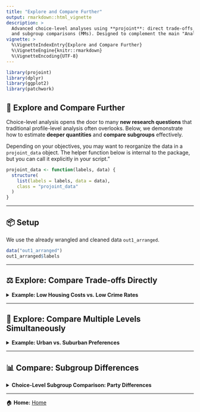 ```yaml
---
title: "Explore and Compare Further"
output: rmarkdown::html_vignette
description: >
  Advanced choice-level analyses using **projoint**: direct trade-offs, level collapsing,
  and subgroup comparisons (MMs). Designed to complement the main "Analyze and Visualize Important QOIs" vignette.
vignette: >
  %\VignetteIndexEntry{Explore and Compare Further}
  %\VignetteEngine{knitr::rmarkdown}
  %\VignetteEncoding{UTF-8}
---
```


```r
library(projoint)
library(dplyr)
library(ggplot2)
library(patchwork)
```

## 🌟 Explore and Compare Further

Choice-level analysis opens the door to many **new research questions** that traditional profile-level analysis often overlooks. Below, we demonstrate how to estimate **deeper quantities** and **compare subgroups** effectively.

Depending on your objectives, you may want to reorganize the data in a `projoint_data` object. The helper function below is internal to the package, but you can call it explicitly in your script.”
```r
projoint_data <- function(labels, data) {
  structure(
    list(labels = labels, data = data),
    class = "projoint_data"
  )
}
```

---

## 📦 Setup

We use the already wrangled and cleaned data `out1_arranged`.

```r
data("out1_arranged")
out1_arranged$labels
```

---

## ⚖️ Explore: Compare Trade-offs Directly

<details><summary><b>Example: Low Housing Costs vs. Low Crime Rates</b></summary>

**Goal.** Compare choices between two *joint* profiles:

- **Low housing cost** but **high violent‑crime rate**, versus
- **High housing cost** but **low violent‑crime rate**.

```r
# 1) Data: keep only the two joint profiles of interest
data("out1_arranged")
d1 <- out1_arranged$data
d2 <- d1 |> 
  mutate(y1 = case_when(
    # Low housing cost, high crime
    att1 == "att1:level1" & att6 == "att6:level2" ~ 1,
    TRUE ~ 0
  ),
  y0 = case_when(
    # High housing cost, low crime
    att1 == "att1:level3" & att6 == "att6:level1" ~ 1,
    TRUE ~ 0
  )) |> 
  filter(y1 == 1 | y0 == 1)

# 2) Labels: rename only the two att1 levels to reflect the joint trade-offs
labels1 <- out1_arranged$labels
labels2 <- labels1 |> 
  mutate(level = case_when(level_id == "att1:level1" ~ "Housing Cost (Low)\nCrime Rate(High)", 
                           level_id == "att1:level3" ~ "Housing Cost (High)\nCrime Rate(Low)", 
                           TRUE ~ level_id))
```


**(Optional) Sanity checks**
```r
d1 |> count(att1, att6)
d2 |> count(att1, att6) # only the two joint profiles remain
labels1 |> filter(attribute_id == "att1")
labels2 |> filter(attribute_id == "att1" & level_id %in% c("att1:level1", "att1:level3"))
```

**Recreate a `projoint_data` object, set the QOI, and plot.**
```r
# 3) Build a new projoint_data object
pj_data_wrangled <- projoint_data("labels" = labels2, 
                                  "data" = d2)

# 4) Quantity of interest: Low vs High housing cost under the specified crime conditions (choice-level MM)
qoi <- set_qoi(
  .att_choose = "att1", 
  .lev_choose = "level1", # Low housing cost (with high crime in this subset)
  .att_notchoose = "att1", 
  .lev_notchoose = "level3" # High housing cost (with low crime in this subset)
)

# 5) Estimate and plot (horizontal layout)
out <- projoint(pj_data_wrangled, qoi)
plot(out)
```

</details>

---

## 🧩 Explore: Compare Multiple Levels Simultaneously

<details><summary><b>Example: Urban vs. Suburban Preferences</b></summary>

**Goal.** Collapse `att7` into two buckets—City (levels 1–2) vs. Suburban (levels 5–6)—then re‑estimate and plot.

```r
# 1) Data: collapse levels for att7
d1 <- out1_arranged$data
d2 <- d1 |>
  mutate(
    att7 = case_when(
      att7 %in% c("att7:level1", "att7:level2") ~ "att7:level7",  # City
      att7 %in% c("att7:level5", "att7:level6") ~ "att7:level8",  # Suburban
      TRUE ~ att7
    )
  )

# 2) Labels: create matching level IDs and readable names
labels1 <- out1_arranged$labels
labels2 <- labels1 |>
  mutate(
    level_id = case_when(
      level_id %in% c("att7:level1", "att7:level2") ~ "att7:level7",
      level_id %in% c("att7:level5", "att7:level6") ~ "att7:level8",
      TRUE ~ level_id
    ),
    level = case_when(
      level_id == "att7:level7" ~ "City",
      level_id == "att7:level8" ~ "Suburban",
      TRUE ~ level
    )
  ) |>
  distinct()
```


**(Optional) Sanity checks**
```r
d1 |> count(att7)
d2 |> count(att7)
labels1 |> filter(attribute_id == "att7")
labels2 |> filter(attribute_id == "att7")
```

**Recreate a `projoint_data` object, set the QOI, and plot.**
```r
# 3) Build a new projoint_data object
pj_data_wrangled <- projoint_data("labels" = labels2, 
                                  "data" = d2)

# 4) Quantity of interest: City vs. Suburban (choice-level MM)
qoi <- set_qoi(
  .structure     = "choice_level",
  .att_choose    = "att7",
  .lev_choose    = "level7",  # City
  .att_notchoose = "att7",
  .lev_notchoose = "level8"   # Suburban
)

# 5) Estimate and plot (horizontal layout)
out <- projoint(pj_data_wrangled, qoi)
plot(out)
```

</details>

---

## 📊 Compare: Subgroup Differences

<details><summary><b>Choice-Level Subgroup Comparison: Party Differences</b></summary>

```r
data("exampleData1")

outcomes <- c(paste0("choice", 1:8), "choice1_repeated_flipped")

df_D <- exampleData1 |> filter(party_1 == "Democrat") |> reshape_projoint(outcomes)
df_R <- exampleData1 |> filter(party_1 == "Republican") |> reshape_projoint(outcomes)
df_0 <- exampleData1 |> filter(party_1 %in% c("Something else", "Independent")) |> reshape_projoint(outcomes)

qoi <- set_qoi(
  .structure = "choice_level",
  .estimand = "mm",
  .att_choose = "att2",
  .lev_choose = "level3",
  .att_notchoose = "att2",
  .lev_notchoose = "level1"
)

out_D <- projoint(df_D, qoi)
out_R <- projoint(df_R, qoi)
out_0 <- projoint(df_0, qoi)

out_merged <- bind_rows(
  out_D$estimates |> mutate(party = "Democrat"),
  out_R$estimates |> mutate(party = "Republican"),
  out_0$estimates |> mutate(party = "Independent")
) |> filter(estimand == "mm_corrected")

# Plot

ggplot(out_merged, aes(y = party, x = estimate)) +
  geom_vline(xintercept = 0.5, linetype = "dashed", color = "gray") +
  geom_pointrange(aes(xmin = conf.low, xmax = conf.high)) +
  geom_text(aes(label = format(round(estimate, 2), nsmall = 2)), vjust = -1) +
  labs(y = NULL, x = "Choice-level Marginal Mean",
       title = "Preference for Democratic-majority areas") +
  theme_classic()
```

</details>

---

🏠 **Home:** [Home](https://yhoriuchi.github.io/projoint/index.html)
